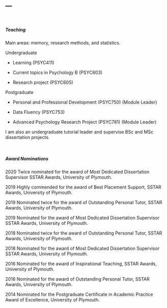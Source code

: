 ---
---

<link rel="stylesheet" href="styles.css" type="text/css">

<br>

##### Teaching

Main areas: memory, research methods, and statistics.


Undergraduate

- Learning (PSYC411)

- Current topics in Psychology B (PSYC603)

- Research project (PSYC605)


Postgraduate

- Personal and Professional Development (PSYC750) (Module Leader)

- Data Fluency (PSYC753)

- Advanced Psychology Research Project (PSYC781) (Module Leader)


I am also an undergraduate tutorial leader and supervise BSc and MSc dissertation projects. 

<br>


##### Award Nominations

2020     Twice nominated for the award of Most Dedicated Dissertation Supervisor SSTAR Awards, University of Plymouth.

2019     Highly commended for the award of Best Placement Support, SSTAR Awards, University of Plymouth.

2019     Nominated twice for the award of Outstanding Personal Tutor, SSTAR Awards, University of Plymouth.

2019     Nominated for the award of Most Dedicated Dissertation Supervisor SSTAR Awards, University of Plymouth.

2018     Nominated twice for the award of Outstanding Personal Tutor, SSTAR Awards, University of Plymouth.

2018     Nominated for the award of Most Dedicated Dissertation Supervisor SSTAR Awards, University of Plymouth.

2016     Nominated for the award of Inspirational Teaching, SSTAR Awards, University of Plymouth.

2016     Nominated for the award of Outstanding Personal Tutor, SSTAR Awards, University of Plymouth.

2014     Nominated for the Postgraduate Certificate in Academic Practice Award of Excellence, University of Plymouth.